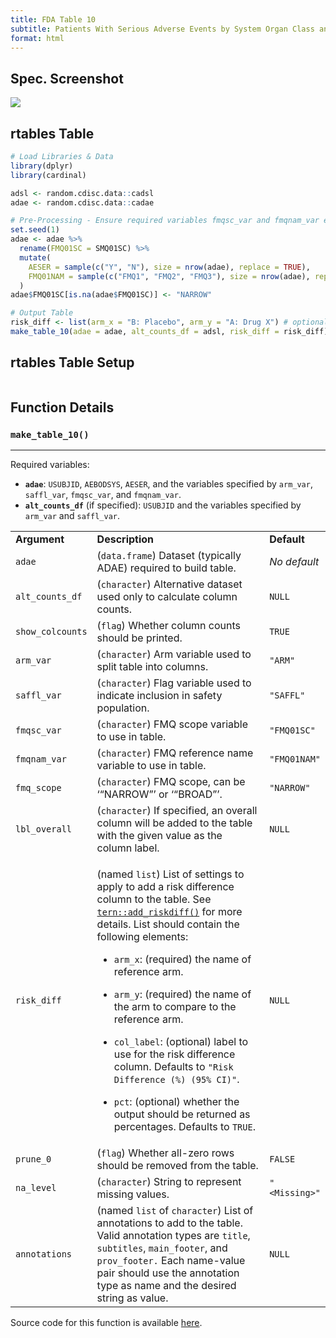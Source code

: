 ```yaml
---
title: FDA Table 10
subtitle: Patients With Serious Adverse Events by System Organ Class and FDA Medical Query (Narrow), Safety Population, Pooled Analyses
format: html
---
```


::: panel-tabset
## Spec. Screenshot

![](../assets/images/screenshots/table_10.png){fig-align="center"}

## rtables Table

```r
# Load Libraries & Data
library(dplyr)
library(cardinal)

adsl <- random.cdisc.data::cadsl
adae <- random.cdisc.data::cadae

# Pre-Processing - Ensure required variables fmqsc_var and fmqnam_var exist in adae
set.seed(1)
adae <- adae %>%
  rename(FMQ01SC = SMQ01SC) %>%
  mutate(
    AESER = sample(c("Y", "N"), size = nrow(adae), replace = TRUE),
    FMQ01NAM = sample(c("FMQ1", "FMQ2", "FMQ3"), size = nrow(adae), replace = TRUE)
  )
adae$FMQ01SC[is.na(adae$FMQ01SC)] <- "NARROW"

# Output Table
risk_diff <- list(arm_x = "B: Placebo", arm_y = "A: Drug X") # optional
make_table_10(adae = adae, alt_counts_df = adsl, risk_diff = risk_diff)
```

## rtables Table Setup

```r
```

## Function Details

### `make_table_10()`

------------------------------------------------------------------------

Required variables:

-   **`adae`**: `USUBJID`, `AEBODSYS`, `AESER`, and the variables specified by `arm_var`, `saffl_var`, `fmqsc_var`, and `fmqnam_var`.
-   **`alt_counts_df`** (if specified): `USUBJID` and the variables specified by `arm_var` and `saffl_var`.

+------------------+----------------------------------------------------------------------------------------------------------------------------------------------------------------------------------------------------------------------------------------------------------------+---------------+
| **Argument**     | **Description**                                                                                                                                                                                                                                                | **Default**   |
+------------------+----------------------------------------------------------------------------------------------------------------------------------------------------------------------------------------------------------------------------------------------------------------+---------------+
| `adae`           | (`data.frame`) Dataset (typically ADAE) required to build table.                                                                                                                                                                                               | *No default*  |
+------------------+----------------------------------------------------------------------------------------------------------------------------------------------------------------------------------------------------------------------------------------------------------------+---------------+
| `alt_counts_df`  | (`character`) Alternative dataset used only to calculate column counts.                                                                                                                                                                                        | `NULL`        |
+------------------+----------------------------------------------------------------------------------------------------------------------------------------------------------------------------------------------------------------------------------------------------------------+---------------+
| `show_colcounts` | (`flag`) Whether column counts should be printed.                                                                                                                                                                                                              | `TRUE`        |
+------------------+----------------------------------------------------------------------------------------------------------------------------------------------------------------------------------------------------------------------------------------------------------------+---------------+
| `arm_var`        | (`character`) Arm variable used to split table into columns.                                                                                                                                                                                                   | `"ARM"`       |
+------------------+----------------------------------------------------------------------------------------------------------------------------------------------------------------------------------------------------------------------------------------------------------------+---------------+
| `saffl_var`      | (`character`) Flag variable used to indicate inclusion in safety population.                                                                                                                                                                                   | `"SAFFL"`     |
+------------------+----------------------------------------------------------------------------------------------------------------------------------------------------------------------------------------------------------------------------------------------------------------+---------------+
| `fmqsc_var`      | (`character`) FMQ scope variable to use in table.                                                                                                                                                                                                              | `"FMQ01SC"`   |
+------------------+----------------------------------------------------------------------------------------------------------------------------------------------------------------------------------------------------------------------------------------------------------------+---------------+
| `fmqnam_var`     | (`character`) FMQ reference name variable to use in table.                                                                                                                                                                                                     | `"FMQ01NAM"`  |
+------------------+----------------------------------------------------------------------------------------------------------------------------------------------------------------------------------------------------------------------------------------------------------------+---------------+
| `fmq_scope`      | (`character`) FMQ scope, can be '"NARROW"' or '"BROAD"'.                                                                                                                                                                                                       | `"NARROW"`    |
+------------------+----------------------------------------------------------------------------------------------------------------------------------------------------------------------------------------------------------------------------------------------------------------+---------------+
| `lbl_overall`    | (`character`) If specified, an overall column will be added to the table with the given value as the column label.                                                                                                                                             | `NULL`        |
+------------------+----------------------------------------------------------------------------------------------------------------------------------------------------------------------------------------------------------------------------------------------------------------+---------------+
| `risk_diff`      | (named `list`) List of settings to apply to add a risk difference column to the table. See [`tern::add_riskdiff()`](https://insightsengineering.github.io/tern/main/reference/add_riskdiff.html) for more details. List should contain the following elements: | `NULL`        |
|                  |                                                                                                                                                                                                                                                                |               |
|                  | -   `arm_x`: (required) the name of reference arm.                                                                                                                                                                                                             |               |
|                  |                                                                                                                                                                                                                                                                |               |
|                  | -   `arm_y`: (required) the name of the arm to compare to the reference arm.                                                                                                                                                                                   |               |
|                  |                                                                                                                                                                                                                                                                |               |
|                  | -   `col_label`: (optional) label to use for the risk difference column. Defaults to `"Risk Difference (%) (95% CI)"`.                                                                                                                                         |               |
|                  |                                                                                                                                                                                                                                                                |               |
|                  | -   `pct`: (optional) whether the output should be returned as percentages. Defaults to `TRUE`.                                                                                                                                                                |               |
+------------------+----------------------------------------------------------------------------------------------------------------------------------------------------------------------------------------------------------------------------------------------------------------+---------------+
| `prune_0`        | (`flag`) Whether all-zero rows should be removed from the table.                                                                                                                                                                                               | `FALSE`       |
+------------------+----------------------------------------------------------------------------------------------------------------------------------------------------------------------------------------------------------------------------------------------------------------+---------------+
| `na_level`       | (`character`) String to represent missing values.                                                                                                                                                                                                              | `"<Missing>"` |
+------------------+----------------------------------------------------------------------------------------------------------------------------------------------------------------------------------------------------------------------------------------------------------------+---------------+
| `annotations`    | (named `list` of `character`) List of annotations to add to the table. Valid annotation types are `title`, `subtitles`, `main_footer`, and `prov_footer.` Each name-value pair should use the annotation type as name and the desired string as value.         | `NULL`        |
+------------------+----------------------------------------------------------------------------------------------------------------------------------------------------------------------------------------------------------------------------------------------------------------+---------------+

Source code for this function is available [here](https://github.com/pharmaverse/cardinal/blob/main/R/fda-table_10.R).
:::
